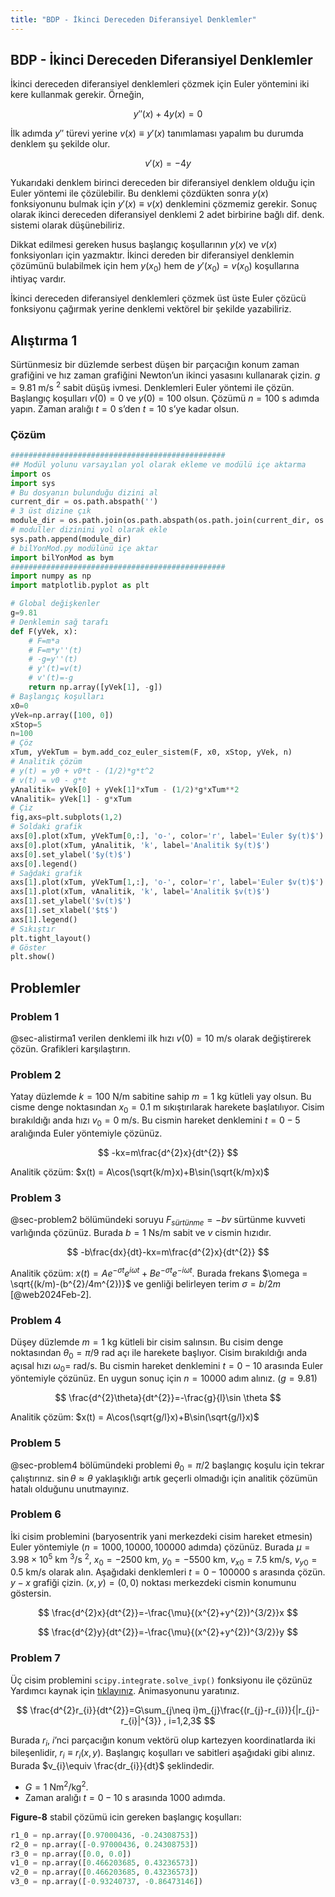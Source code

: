 ```yaml
---
title: "BDP - İkinci Dereceden Diferansiyel Denklemler"
---
```


## BDP - İkinci Dereceden Diferansiyel Denklemler

İkinci dereceden diferansiyel denklemleri çözmek için Euler yöntemini iki kere kullanmak gerekir. Örneğin,

$$
y''(x)+4y(x)=0
$$

İlk adımda $y''$ türevi yerine $v(x) \equiv y'(x)$ tanımlaması yapalım bu durumda denklem şu şekilde olur.

$$
v'(x)=-4y
$$

Yukarıdaki denklem birinci dereceden bir diferansiyel denklem olduğu için Euler yöntemi ile çözülebilir. Bu denklemi çözdükten sonra $y(x)$ fonksiyonunu bulmak için $y'(x)\equiv v(x)$ denklemini çözmemiz gerekir. Sonuç olarak ikinci dereceden diferansiyel denklemi 2 adet birbirine bağlı dif. denk. sistemi olarak düşünebiliriz.

Dikkat edilmesi gereken husus başlangıç koşullarının $y(x)$ ve $v(x)$ fonksiyonları için yazmaktır. İkinci dereden bir diferansiyel denklemin çözümünü bulabilmek için hem $y(x_{0})$ hem de $y'(x_{0})=v(x_{0})$ koşullarına ihtiyaç vardır.

İkinci dereceden diferansiyel denklemleri çözmek üst üste Euler çözücü fonksiyonu çağırmak yerine denklemi vektörel bir şekilde yazabiliriz. 

## Alıştırma 1 {#sec-alistirma1}

Sürtünmesiz bir düzlemde serbest düşen bir parçacığın konum zaman grafiğini ve hız zaman grafiğini Newton'un ikinci yasasını kullanarak çizin. $g=9.81$ m/s $^{2}$ sabit düşüş ivmesi. Denklemleri Euler yöntemi ile çözün. Başlangıç koşulları $v(0)=0$ ve $y(0)=100$ olsun. Çözümü $n=100$ s adımda yapın. Zaman aralığı $t=0$ s'den $t=10$ s'ye kadar olsun.

### Çözüm

```python
################################################
## Modül yolunu varsayılan yol olarak ekleme ve modülü içe aktarma
import os
import sys
# Bu dosyanın bulunduğu dizini al
current_dir = os.path.abspath('')
# 3 üst dizine çık
module_dir = os.path.join(os.path.abspath(os.path.join(current_dir, os.pardir, os.pardir, os.pardir)), 'moduller')
# moduller dizinini yol olarak ekle
sys.path.append(module_dir)
# bilYonMod.py modülünü içe aktar
import bilYonMod as bym
################################################
import numpy as np
import matplotlib.pyplot as plt

# Global değişkenler
g=9.81
# Denklemin sağ tarafı
def F(yVek, x):
    # F=m*a
    # F=m*y''(t)
    # -g=y''(t)
    # y'(t)=v(t)
    # v'(t)=-g
    return np.array([yVek[1], -g])
# Başlangıç koşulları
x0=0
yVek=np.array([100, 0])
xStop=5
n=100
# Çöz
xTum, yVekTum = bym.add_coz_euler_sistem(F, x0, xStop, yVek, n)
# Analitik çözüm
# y(t) = y0 + v0*t - (1/2)*g*t^2
# v(t) = v0 - g*t
yAnalitik= yVek[0] + yVek[1]*xTum - (1/2)*g*xTum**2
vAnalitik= yVek[1] - g*xTum
# Çiz
fig,axs=plt.subplots(1,2)
# Soldaki grafik
axs[0].plot(xTum, yVekTum[0,:], 'o-', color='r', label='Euler $y(t)$')
axs[0].plot(xTum, yAnalitik, 'k', label='Analitik $y(t)$')
axs[0].set_ylabel('$y(t)$')
axs[0].legend()
# Sağdaki grafik
axs[1].plot(xTum, yVekTum[1,:], 'o-', color='r', label='Euler $v(t)$')
axs[1].plot(xTum, vAnalitik, 'k', label='Analitik $v(t)$')
axs[1].set_ylabel('$v(t)$')
axs[1].set_xlabel('$t$')
axs[1].legend()
# Sıkıştır
plt.tight_layout()
# Göster
plt.show()
```

## Problemler

### Problem 1 {#sec-problem1}

@sec-alistirma1 verilen denklemi ilk hızı $v(0)=10$ m/s olarak değiştirerek çözün. Grafikleri karşılaştırın.

### Problem 2 {#sec-problem2}

Yatay düzlemde $k=100$ N/m sabitine sahip $m=1$ kg kütleli yay olsun. Bu cisme denge noktasından $x_{0}=0.1$ m sıkıştırılarak harekete başlatılıyor. Cisim bırakıldığı anda hızı $v_{0}=0$ m/s. Bu cismin hareket denklemini $t=0-5$ aralığında Euler yöntemiyle çözünüz.

$$
-kx=m\frac{d^{2}x}{dt^{2}}
$$

Analitik çözüm: $x(t) = A\cos(\sqrt{k/m}x)+B\sin(\sqrt{k/m}x)$

### Problem 3

@sec-problem2 bölümündeki soruyu $F_{sürtünme}= -bv$ sürtünme kuvveti varlığında çözünüz. Burada $b=1$ Ns/m sabit ve $v$ cismin hızıdır.

$$
-b\frac{dx}{dt}-kx=m\frac{d^{2}x}{dt^{2}}
$$


Analitik çözüm: $x(t) = Ae^{-\sigma t}e^{i\omega t}+ Be^{-\sigma t}e^{-i \omega t}$. Burada frekans $\omega = \sqrt{(k/m)-(b^{2}/4m^{2})}$ ve genliği belirleyen terim $\sigma=b/2m$ [@web2024Feb-2].

### Problem 4 {#sec-problem4}

Düşey düzlemde $m=1$ kg kütleli bir cisim salınsın. Bu cisim denge noktasından $\theta_{0}=\pi/9$ rad açı ile harekete başlıyor. Cisim bırakıldığı anda açısal hızı $\omega_{0}=$ rad/s. Bu cismin hareket denklemini $t=0-10$ arasında Euler yöntemiyle çözünüz. En uygun sonuç için $n=10000$ adım alınız. ($g=9.81$)

$$
\frac{d^{2}\theta}{dt^{2}}=-\frac{g}{l}\sin \theta
$$

Analitik çözüm: $x(t) = A\cos(\sqrt{g/l}x)+B\sin(\sqrt{g/l}x)$

### Problem 5

@sec-problem4 bölümündeki problemi $\theta_{0}=\pi/2$ başlangıç koşulu için tekrar çalıştırınız. $\sin \theta \approx \theta$ yaklaşıklığı artık geçerli olmadığı için analitik çözümün hatalı olduğunu unutmayınız.

### Problem 6

İki cisim problemini (baryosentrik yani merkezdeki cisim hareket etmesin) Euler yöntemiyle ($n= 1000, 10000, 100000$ adımda) çözünüz. Burada $\mu=3.98\times 10^{5}$ km $^{3}$/s $^{2}$, $x_{0}=-2500$ km, $y_{0}=-5500$ km, $v_{x0}=7.5$ km/s, $v_{y0}=0.5$ km/s olarak alın. Aşağıdaki denklemleri $t=0-100000$ s arasında çözün. $y-x$ grafiği çizin. $(x,y)=(0,0)$ noktası merkezdeki cismin konumunu göstersin.

$$
\frac{d^{2}x}{dt^{2}}=-\frac{\mu}{(x^{2}+y^{2})^{3/2}}x
$$

$$
\frac{d^{2}y}{dt^{2}}=-\frac{\mu}{(x^{2}+y^{2})^{3/2}}y
$$

### Problem 7

Üç cisim problemini `scipy.integrate.solve_ivp()` fonksiyonu ile çözünüz Yardımcı kaynak için [tıklayınız](https://www.maths.ed.ac.uk/~ateckent/vacation_reports/Report_Faustino.pdf). Animasyonunu yaratınız.

$$
\frac{d^{2}r_{i}}{dt^{2}}=G\sum_{j\neq i}m_{j}\frac{(r_{j}-r_{i})}{|r_{j}-r_{i}|^{3}} , i=1,2,3$
$$

Burada $r_{i}$, $i$'nci parçacığın konum vektörü olup kartezyen koordinatlarda iki bileşenlidir, $r_{i}\equiv r_{i}(x,y)$. Başlangıç koşulları ve sabitleri aşağıdaki gibi alınız. Burada $v_{i}\equiv \frac{dr_{i}}{dt}$ şeklindedir.

- $G=1$ Nm$^{2}$/kg$^{2}$.
- Zaman aralığı $t=0-10$ s arasında 1000 adımda.

**Figure-8** stabil çözümü icin gereken başlangıç koşulları:

```python
r1_0 = np.array([0.97000436, -0.24308753])
r2_0 = np.array([-0.97000436, 0.24308753])
r3_0 = np.array([0.0, 0.0])
v1_0 = np.array([0.466203685, 0.43236573])
v2_0 = np.array([0.466203685, 0.43236573])
v3_0 = np.array([-0.93240737, -0.86473146])
```